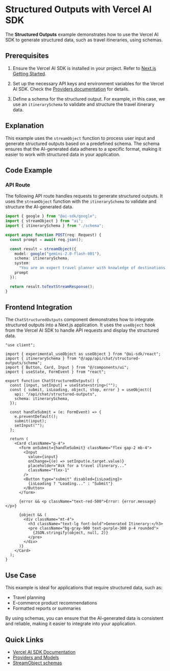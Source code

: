 # Structured Outputs with Vercel AI SDK

The **Structured Outputs** example demonstrates how to use the Vercel AI SDK to generate structured data, such as travel itineraries, using schemas.

## Prerequisites

1. Ensure the Vercel AI SDK is installed in your project. Refer to [Next.js Getting Started](https://sdk.vercel.ai/docs/getting-started/nextjs-app-router).

2. Set up the necessary API keys and environment variables for the Vercel AI SDK. Check the [Providers documentation](https://sdk.vercel.ai/docs/foundations/providers-and-models) for details.

3. Define a schema for the structured output. For example, in this case, we use an `itinerarySchema` to validate and structure the travel itinerary data.

## Explanation

This example uses the `streamObject` function to process user input and generate structured outputs based on a predefined schema. The schema ensures that the AI-generated data adheres to a specific format, making it easier to work with structured data in your application.

## Code Example

### API Route

The following API route handles requests to generate structured outputs. It uses the `streamObject` function with the `itinerarySchema` to validate and structure the AI-generated data.

```typescript
import { google } from "@ai-sdk/google";
import { streamObject } from "ai";
import { itinerarySchema } from "./schema";

export async function POST(req: Request) {
  const prompt = await req.json();

  const result = streamObject({
    model: google("gemini-2.0-flash-001"),
    schema: itinerarySchema,
    system:
      "You are an expert travel planner with knowledge of destinations worldwide. Create detailed, realistic itineraries.",
    prompt
  });

  return result.toTextStreamResponse();
}
```

## Frontend Integration

The `ChatStructuredOutputs` component demonstrates how to integrate structured outputs into a Next.js application. It uses the `useObject` hook from the Vercel AI SDK to handle API requests and display the structured data.

```tsx
"use client";

import { experimental_useObject as useObject } from "@ai-sdk/react";
import { itinerarySchema } from "@/app/api/chat/structured-outputs/schema";
import { Button, Card, Input } from "@/components/ui";
import { useState, FormEvent } from "react";

export function ChatStructuredOutputs() {
  const [input, setInput] = useState<string>("");
  const { submit, isLoading, object, stop, error } = useObject({
    api: "/api/chat/structured-outputs",
    schema: itinerarySchema,
  });

  const handleSubmit = (e: FormEvent) => {
    e.preventDefault();
    submit(input);
    setInput("");
  };

  return (
    <Card className="p-4">
      <form onSubmit={handleSubmit} className="flex gap-2 mb-4">
        <Input
          value={input}
          onChange={(e) => setInput(e.target.value)}
          placeholder="Ask for a travel itinerary..."
          className="flex-1"
        />
        <Button type="submit" disabled={isLoading}>
          {isLoading ? "Loading..." : "Submit"}
        </Button>
      </form>

      {error && <p className="text-red-500">Error: {error.message}</p>}

      {object && (
        <div className="mt-4">
          <h3 className="text-lg font-bold">Generated Itinerary:</h3>
          <pre className="bg-gray-900 text-purple-300 p-4 rounded">
            {JSON.stringify(object, null, 2)}
          </pre>
        </div>
      )}
    </Card>
  );
}
```

## Use Case

This example is ideal for applications that require structured data, such as:

- Travel planning
- E-commerce product recommendations
- Formatted reports or summaries

By using schemas, you can ensure that the AI-generated data is consistent and reliable, making it easier to integrate into your application.

## Quick Links

- [Vercel AI SDK Documentation](https://sdk.vercel.ai/docs)
- [Providers and Models](https://sdk.vercel.ai/docs/foundations/providers-and-models)
- [StreamObject schemas](https://sdk.vercel.ai/cookbook/next/stream-object#schema-1)
